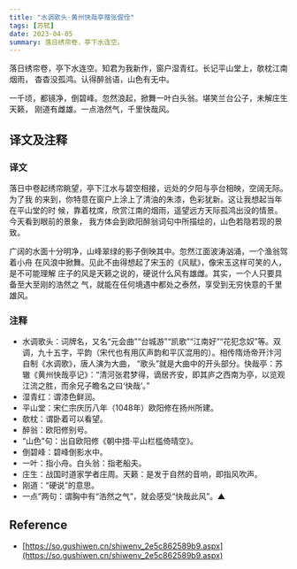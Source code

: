 ```yaml
---
title: "水调歌头·黄州快哉亭赠张偓佺"
tags: [苏轼]
date: 2023-04-05
summary: 落日绣帘卷，亭下水连空。
---
```


落日绣帘卷，亭下水连空。知君为我新作，窗户湿青红。长记平山堂上，欹枕江南烟雨，
杳杳没孤鸿。认得醉翁语，山色有无中。

一千顷，都镜净，倒碧峰。忽然浪起，掀舞一叶白头翁。堪笑兰台公子，未解庄生天籁，
刚道有雌雄。一点浩然气，千里快哉风。

## 译文及注释

### 译文

落日中卷起绣帘眺望，亭下江水与碧空相接，远处的夕阳与亭台相映，空阔无际。为了我
的来到，你特意在窗户上涂上了清油的朱漆，色彩犹新。这让我想起当年在平山堂的时
候，靠着枕席，欣赏江南的烟雨，遥望远方天际孤鸿出没的情景。今天看到眼前的景象，
我方体会到欧阳醉翁词句中所描绘的，山色若隐若现的景致。

广阔的水面十分明净，山峰翠绿的影子倒映其中。忽然江面波涛汹涌，一个渔翁驾着小舟
在风浪中掀舞。见此不由得想起了宋玉的《风赋》，像宋玉这样可笑的人，是不可能理解
庄子的风是天籁之说的，硬说什么风有雄雌。其实，一个人只要具备至大至刚的浩然之
气，就能在任何境遇中都处之泰然，享受到无穷快意的千里雄风。

### 注释

- 水调歌头：词牌名，又名“元会曲”“台城游”“凯歌”“江南好”“花犯念奴”等。双调，九十五字，平韵（宋代也有用仄声韵和平仄混用的）。相传隋炀帝开汴河自制《水调歌》，唐人演为大曲， “歌头”就是大曲中的开头部分。快哉亭：苏辙《黄州快哉亭记》：“清河张君梦得，谪居齐安，即其庐之西南为亭，以览观江流之胜，而余兄子瞻名之曰‘快哉’。”
- 湿青红：谓漆色鲜润。
- 平山堂：宋仁宗庆历八年（1048年）欧阳修在扬州所建。
- 欹枕：谓卧着可以看望。
- 醉翁：欧阳修别号。
- “山色”句：出自欧阳修《朝中措·平山栏槛倚晴空》。
- 倒碧峰：碧峰倒影水中。
- 一叶：指小舟。白头翁：指老船夫。
- 庄生：战国时道家学者庄周。天籁：是发于自然的音响，即指风吹声。
- 刚道：“硬说”的意思。
- 一点”两句：谓胸中有“浩然之气”，就会感受“快哉此风”。▲

## Reference

- [https://so.gushiwen.cn/shiwenv_2e5c862589b9.aspx](https://so.gushiwen.cn/shiwenv_2e5c862589b9.aspx)